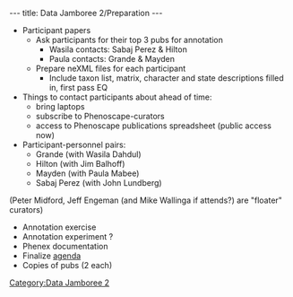 ---
title: Data Jamboree 2/Preparation
---

*Participant papers
**Ask participants for their top 3 pubs for annotation
***Wasila contacts: Sabaj Perez & Hilton
***Paula contacts: Grande & Mayden
**Prepare neXML files for each participant
***Include taxon list, matrix, character and state descriptions filled in, first pass EQ
*Things to contact participants about ahead of time:
**bring laptops
**subscribe to Phenoscape-curators
**access to Phenoscape publications spreadsheet (public access now)
*Participant-personnel pairs:
**Grande (with Wasila Dahdul)
**Hilton (with Jim Balhoff)
**Mayden (with Paula Mabee)
**Sabaj Perez (with John Lundberg)
(Peter Midford, Jeff Engeman (and Mike Wallinga if attends?) are "floater" curators)
*Annotation exercise
*Annotation experiment ?
*Phenex documentation
*Finalize [[Data_Jamboree_2/agenda|agenda]]
*Copies of pubs (2 each)

[[Category:Data Jamboree 2]]
